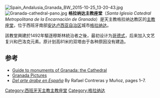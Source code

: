 [[Image:Spain_Andalusia_Granada_BW_2015-10-25_13-20-43.jpg|thumb]]
[[Image:Granada-cathedral-pano.jpg|thumb]]
'''格拉纳达主教座堂'''（''Santa Iglesia Catedral Metropolitana de la Encarnación de Granada''）是天主教格拉纳达教区的[[主教座堂|主教座堂]]，位于西班牙南部[[安达卢西亚自治区|安达卢西亚自治区]]城市[[格拉纳达|格拉纳达]]。

該教堂興建於1492年驅逐穆斯林統治者之後，最初设计为[[哥德式建築|哥德式]]，后来加入文艺复兴和巴洛克元素。原计划高81米的双塔由于各种原因没有建造。

==参考==
{{commonscat|Cathedral of Granada}}
* [http://www.moebius.es/ggranada/monu/catedral.htm Guide to monuments of Granada: the Cathedral] {{Wayback|url=http://www.moebius.es/ggranada/monu/catedral.htm |date=20110720070141 }} {{es icon}}
* [http://www.granada-travelguide.com Granada Pictures] {{Wayback|url=http://www.granada-travelguide.com/ |date=20190314131358 }}
* [http://books.google.com/books?id=8LSfAAAAMAAJ&pg=RA1-PA13&dq=Cartuja+Espana&lr=&as_brr=1#PPR6,M1 ''Del arte árabe en España''] By Rafael Contreras y Muñoz, pages 1–7.
{{coord|37.176|N|3.599|W|display=title|source:nlwiki}}

{{Authority control}}
[[Category:西班牙天主教主教座堂|Category:西班牙天主教主教座堂]]
[[Category:格拉纳达|Category:格拉纳达]]